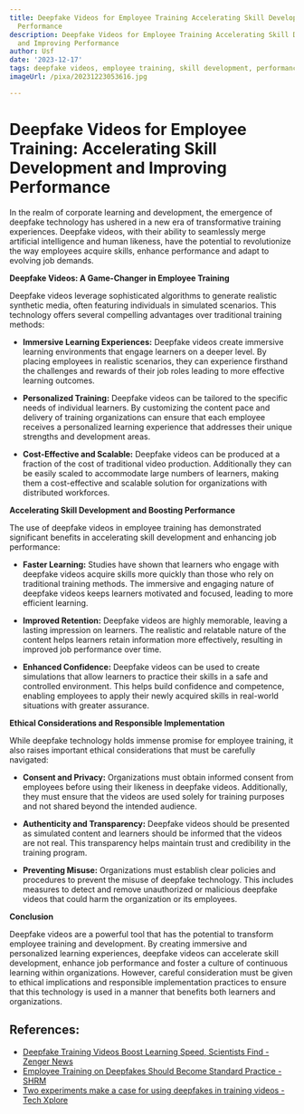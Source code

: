```yaml
---
title: Deepfake Videos for Employee Training Accelerating Skill Development and Improving
  Performance
description: Deepfake Videos for Employee Training Accelerating Skill Development
  and Improving Performance
author: Usf
date: '2023-12-17'
tags: deepfake videos, employee training, skill development, performance improvement
imageUrl: /pixa/20231223053616.jpg

---
```

# Deepfake Videos for Employee Training: Accelerating  Skill Development and Improving Performance

In the realm of corporate learning and development, the emergence of deepfake technology has ushered in  a  new  era of transformative training experiences. Deepfake videos, with their ability to seamlessly merge artificial intelligence and  human likeness, have the potential to revolutionize the way employees acquire skills, enhance performance and adapt to evolving  job demands.

**Deepfake Videos: A Game-Changer in Employee  Training**

Deepfake videos leverage sophisticated algorithms  to generate realistic synthetic  media, often featuring individuals  in  simulated scenarios. This technology offers  several compelling advantages over traditional training methods:

- **Immersive Learning  Experiences:** Deepfake videos create immersive  learning environments that engage learners on  a deeper level. By placing employees in realistic  scenarios, they can experience firsthand the challenges and rewards of their job roles leading to more effective learning outcomes.

- **Personalized Training:** Deepfake videos can be tailored  to  the specific needs of individual learners. By customizing the content pace and delivery of training organizations can ensure  that each employee receives a personalized learning experience that addresses their  unique  strengths and development areas.

- **Cost-Effective and  Scalable:** Deepfake videos can be produced at a fraction of the cost of traditional video production. Additionally they can be easily scaled to accommodate  large numbers of learners, making them a cost-effective and scalable solution for organizations with distributed workforces.

**Accelerating  Skill Development and Boosting Performance**

The use  of deepfake videos in employee training has demonstrated significant benefits in accelerating skill development and enhancing job performance:

- **Faster Learning:** Studies have shown that learners who engage with deepfake videos acquire skills  more quickly than those who rely on traditional training methods. The immersive and engaging nature of  deepfake videos keeps learners motivated  and focused, leading to  more efficient learning.

- **Improved Retention:** Deepfake videos are highly memorable, leaving a lasting  impression on learners. The realistic and relatable nature of the content  helps learners retain information more effectively, resulting  in improved job performance over time.

- **Enhanced Confidence:**  Deepfake  videos can be  used to create simulations that  allow learners to  practice their skills in a safe and controlled environment. This helps  build confidence and competence, enabling employees to apply  their newly acquired skills  in real-world situations  with greater assurance.

**Ethical Considerations and Responsible Implementation**

While  deepfake technology holds immense promise for employee training, it  also raises important ethical considerations that must be carefully navigated:

- **Consent and Privacy:** Organizations must obtain informed consent from employees before using their likeness  in deepfake videos. Additionally, they  must ensure that the videos are used solely  for training purposes and not shared beyond the intended audience.

- **Authenticity and Transparency:** Deepfake videos should be presented as simulated content and  learners should be informed that the  videos are not  real. This transparency helps maintain trust and credibility in the training program.

- **Preventing Misuse:** Organizations must establish clear policies and procedures to prevent the misuse of  deepfake technology. This includes measures to detect and remove unauthorized or malicious deepfake  videos that could harm the organization or its employees.

**Conclusion**

Deepfake videos are a powerful tool that has the potential to transform employee training  and development. By creating immersive and personalized learning experiences, deepfake videos can accelerate skill development, enhance job performance and foster a culture of continuous learning within organizations. However, careful consideration must be given to ethical  implications and responsible  implementation practices to  ensure that this technology is used in a manner that benefits both learners  and organizations.

## References:
- [Deepfake Training Videos Boost Learning Speed, Scientists Find - Zenger News](https://www.zenger.news/2023/10/06/deepfake-training-videos-boost-learning-speed-scientists-find/)
- [Employee Training on Deepfakes Should Become Standard Practice - SHRM](https://www.shrm.org/resourcesandtools/legal-and-compliance/employment-law/pages/employee-training-on-deepfakes.aspx)
- [Two experiments make a case for using deepfakes in training videos - Tech Xplore](https://techxplore.com/news/2023-10-case-deepfakes-videos.html)
